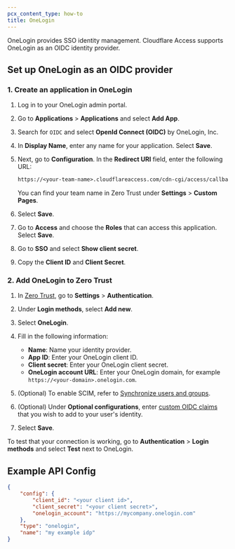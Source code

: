 ```yaml
---
pcx_content_type: how-to
title: OneLogin
---
```


OneLogin provides SSO identity management. Cloudflare Access supports OneLogin as an OIDC identity provider.

## Set up OneLogin as an OIDC provider

### 1. Create an application in OneLogin

1. Log in to your OneLogin admin portal.

2. Go to **Applications** > **Applications** and select **Add App**.

3. Search for `OIDC` and select **OpenId Connect (OIDC)** by OneLogin, Inc.

4. In **Display Name**, enter any name for your application. Select **Save**.

5. Next, go to **Configuration**. In the **Redirect URI** field, enter the following URL:

   ```txt
   https://<your-team-name>.cloudflareaccess.com/cdn-cgi/access/callback
   ```

   You can find your team name in Zero Trust under **Settings** > **Custom Pages**.

6. Select **Save**.

7. Go to **Access** and choose the **Roles** that can access this application. Select **Save**.

8. Go to **SSO** and select **Show client secret**.

9. Copy the **Client ID** and **Client Secret**.

### 2. Add OneLogin to Zero Trust

1. In [Zero Trust](https://one.dash.cloudflare.com), go to **Settings** > **Authentication**.

2. Under **Login methods**, select **Add new**.

3. Select **OneLogin**.

4. Fill in the following information:

    - **Name**: Name your identity provider.
    - **App ID**: Enter your OneLogin client ID.
    - **Client secret**: Enter your OneLogin client secret.
    - **OneLogin account URL**: Enter your OneLogin domain, for example `https://<your-domain>.onelogin.com`.

5. (Optional) To enable SCIM, refer to [Synchronize users and groups](/cloudflare-one/identity/idp-integration/generic-oidc/#synchronize-users-and-groups).

6. (Optional) Under **Optional configurations**, enter [custom OIDC claims](/cloudflare-one/identity/idp-integration/generic-oidc/#custom-oidc-claims) that you wish to add to your user's identity.

7. Select **Save**.

To test that your connection is working, go to **Authentication** > **Login methods** and select **Test** next to OneLogin.

## Example API Config

```json
{
	"config": {
		"client_id": "<your client id>",
		"client_secret": "<your client secret>",
		"onelogin_account": "https://mycompany.onelogin.com"
	},
	"type": "onelogin",
	"name": "my example idp"
}
```
